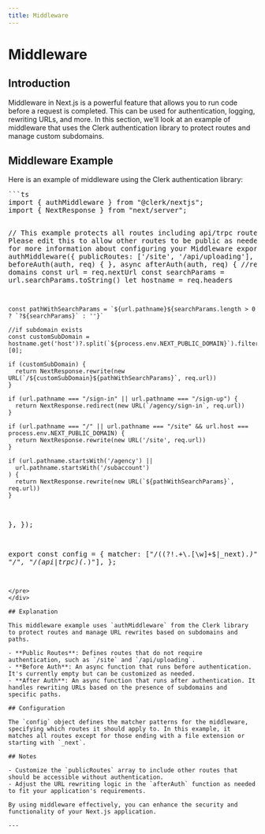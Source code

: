 ```yaml
---
title: Middleware
---
```


# Middleware

## Introduction

Middleware in Next.js is a powerful feature that allows you to run code before a request is completed. This can be used for authentication, logging, rewriting URLs, and more. In this section, we'll look at an example of middleware that uses the Clerk authentication library to protect routes and manage custom subdomains.

## Middleware Example

Here is an example of middleware using the Clerk authentication library:

<div class="mid-code-block">
<pre>
```ts
import { authMiddleware } from "@clerk/nextjs";
import { NextResponse } from "next/server";

// This example protects all routes including api/trpc routes
// Please edit this to allow other routes to be public as needed.
// See https://clerk.com/docs/references/nextjs/auth-middleware for more information about configuring your Middleware
export default authMiddleware({
  publicRoutes: ['/site', '/api/uploading'],
  async beforeAuth(auth, req) { },
  async afterAuth(auth, req) {
    //rewrite for domains
    const url = req.nextUrl
    const searchParams = url.searchParams.toString()
    let hostname = req.headers

    const pathWithSearchParams = `${url.pathname}${searchParams.length > 0 ? `?${searchParams}` : ''}`

    //if subdomain exists
    const customSubDomain = hostname.get('host')?.split(`${process.env.NEXT_PUBLIC_DOMAIN}`).filter(Boolean)[0];

    if (customSubDomain) {
      return NextResponse.rewrite(new URL(`/${customSubDomain}${pathWithSearchParams}`, req.url))
    }

    if (url.pathname === "/sign-in" || url.pathname === "/sign-up") {
      return NextResponse.redirect(new URL(`/agency/sign-in`, req.url))
    }

    if (url.pathname === "/" || url.pathname === "/site" && url.host === process.env.NEXT_PUBLIC_DOMAIN) {
      return NextResponse.rewrite(new URL('/site', req.url))
    }

    if (url.pathname.startsWith('/agency') ||
      url.pathname.startsWith('/subaccount')
    ) {
      return NextResponse.rewrite(new URL(`${pathWithSearchParams}`, req.url))
    }
  },
});

export const config = {
  matcher: ["/((?!.+\\.[\\w]+$|_next).*)", "/", "/(api|trpc)(.*)"],
};
```
</pre>
</div>

## Explanation

This middleware example uses `authMiddleware` from the Clerk library to protect routes and manage URL rewrites based on subdomains and paths.

- **Public Routes**: Defines routes that do not require authentication, such as `/site` and `/api/uploading`.
- **Before Auth**: An async function that runs before authentication. It's currently empty but can be customized as needed.
- **After Auth**: An async function that runs after authentication. It handles rewriting URLs based on the presence of subdomains and specific paths.

## Configuration

The `config` object defines the matcher patterns for the middleware, specifying which routes it should apply to. In this example, it matches all routes except for those ending with a file extension or starting with `_next`.

## Notes

- Customize the `publicRoutes` array to include other routes that should be accessible without authentication.
- Adjust the URL rewriting logic in the `afterAuth` function as needed to fit your application's requirements.

By using middleware effectively, you can enhance the security and functionality of your Next.js application.

---
